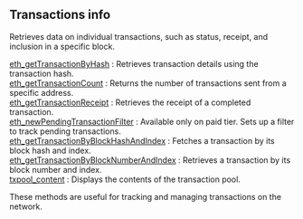 
## Transactions info

Retrieves data on individual transactions, such as status, receipt, and inclusion in a specific block.

[eth_getTransactionByHash](/bsc-api/transactionsinfo/eth_getTransactionByHash) : Retrieves transaction details using the transaction hash.  \
[eth_getTransactionCount](/bsc-api/transactionsinfo/eth_getTransactionCount) : Returns the number of transactions sent from a specific address. \
[eth_getTransactionReceipt](/bsc-api/transactionsinfo/eth_getTransactionReceipt) : Retrieves the receipt of a completed transaction.  \
[eth_newPendingTransactionFilter](/bsc-api/transactionsinfo/eth_newPendingTransactionFilter) : Available only on paid tier. Sets up a filter to track pending transactions. \
[eth_getTransactionByBlockHashAndIndex](/bsc-api/transactionsinfo/eth_getTransactionByBlockHashAndIndex) : Fetches a transaction by its block hash and index. \
[eth_getTransactionByBlockNumberAndIndex](/bsc-api/transactionsinfo/eth_getTransactionByBlockNumberAndIndex) : Retrieves a transaction by its block number and index. \
[txpool_content](/bsc-api/transactionsinfo/txpool_content) : Displays the contents of the transaction pool.

These methods are useful for tracking and managing transactions on the network.

<Space h={16} />
<GetStarted />